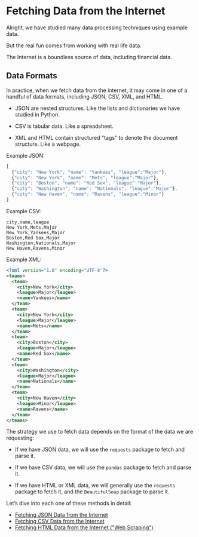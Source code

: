 # Fetching Data from the Internet

Alright, we have studied many data processing techniques using example data.

But the real fun comes from working with real life data.

The Internet is a boundless source of data, including financial data.

## Data Formats

In practice, when we fetch data from the internet, it may come in one of a handful of data formats, including JSON, CSV, XML, and HTML.

  + JSON are nested structures. Like the lists and dictionaries we have studied in Python.

  + CSV is tabular data. Like a spreadsheet.

  + XML and HTML contain structured \"tags\" to denote the document structure. Like a webpage.


Example JSON:

```js
[
  {"city": "New York", "name": "Yankees", "league":"Major"},
  {"city": "New York", "name": "Mets", "league":"Major"},
  {"city": "Boston", "name": "Red Sox", "league":"Major"},
  {"city": "Washington", "name": "Nationals", "league":"Major"},
  {"city": "New Haven", "name": "Ravens", "league":"Minor"}
]
```

Example CSV:

```csv
city,name,league
New York,Mets,Major
New York,Yankees,Major
Boston,Red Sox,Major
Washington,Nationals,Major
New Haven,Ravens,Minor
```

Example XML:

```xml
<?xml version="1.0" encoding="UTF-8"?>
<teams>
  <team>
    <city>New York</city>
    <league>Major</league>
    <name>Yankees</name>
  </team>
  <team>
    <city>New York</city>
    <league>Major</league>
    <name>Mets</name>
  </team>
  <team>
    <city>Boston</city>
    <league>Major</league>
    <name>Red Sox</name>
  </team>
  <team>
    <city>Washington</city>
    <league>Major</league>
    <name>Nationals</name>
  </team>
  <team>
    <city>New Haven</city>
    <league>Minor</league>
    <name>Ravens</name>
  </team>
</teams>
```

The strategy we use to fetch data depends on the format of the data we are requesting:

  + If we have JSON data, we will use the `requests` package to fetch and parse it.

  + If we have CSV data, we will use the `pandas` package to fetch and parse it.

  + If we have HTML or XML data, we will generally use the `requests` package to fetch it, and the `BeautifulSoup` package to parse it.


Let's dive into each one of these methods in detail:

  + [Fetching JSON Data from the Internet](./json-data.qmd)
  + [Fetching CSV Data from the Internet](./csv-data.qmd)
  + [Fetching HTML Data from the Internet (\"Web Scraping\")](./html-web-scraping.qmd)

